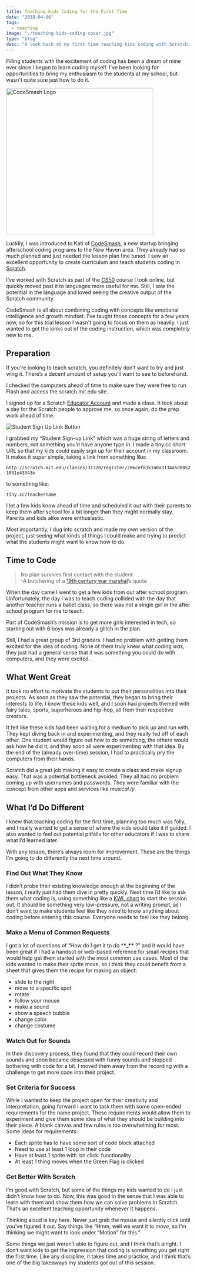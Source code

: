 ```yaml
---
title: Teaching Kids Coding for the First Time
date: "2018-04-06"
tags:
  - teaching
image: "./teaching-kids-coding-cover.jpg"
type: "blog"
desc: "A look back at my first time teaching kids coding with Scratch. Lessons learned and what I'd do next time."
---
```


Filling students with the excitement of coding has been a dream of mine ever since I began to learn coding myself. I've been looking for opportunities to bring my enthusiasm to the students at my school, but wasn't quite sure just how to do it.

<img
  src="./teaching-kids-coding-codesmash-logo.png"
  width="400px"
  alt="CodeSmash Logo"
/>

Luckily, I was introduced to Kati of <a href="http://www.codesmashlab.com" target="_blank">CodeSmash</a>, a new startup bringing afterschool coding programs to the New Haven area. They already had so much planned and just needed the lesson plan fine tuned. I saw an excellent opportunity to create curriculum and teach students coding in <a href="https://scratch.mit.edu/" target="_blank">Scratch</a>.

I’ve worked with Scratch as part of the <a href="https://cs50.yale.edu/" target="_blank">CS50</a> course I took online, but quickly moved past it to languages more useful for me. Still, I saw the potential in the language and loved seeing the creative output of the Scratch community.

CodeSmash is all about combining coding with concepts like emotional intelligence and growth mindset. I've taught those concepts for a few years now, so for this trial lesson I wasn't going to focus on them as heavily. I just wanted to get the kinks out of the coding instruction, which was completely new to me.

## Preparation

If you're looking to teach scratch, you definitely don’t want to try and just wing it. There’s a decent amount of setup you’ll want to see to beforehand.

I checked the computers ahead of time to make sure they were free to run Flash and access the scratch.mit.edu site.

I signed up for a Scratch <a href="https://scratch.mit.edu/educators/" target="_blank">Educator Account</a> and made a class. It took about a day for the Scratch people to approve me, so once again, do the prep work ahead of time.

<img
  src="./teaching-kids-coding-signup.png"
  style="max-width:800px;"
  alt="Student Sign Up Link Button"
/>

I grabbed my “Student Sign-up Link” which was a huge string of letters and numbers, not something you’d have anyone type in. I made a tiny.cc short URL so that my kids could easily sign up for their account in my classroom. It makes it super simple, taking a link from something like:

`http://scratch.mit.edu/classes/31320/register/286cef83k1n0a3134a5d80521031e43343e`

to something like:

`tiny.cc/teachername`

I let a few kids know ahead of time and scheduled it out with their parents to keep them after school for a bit longer than they might normally stay. Parents and kids alike were enthusiastic.

Most importantly, I dug into scratch and made my own version of the project, just seeing what kinds of things I could make and trying to predict what the students might want to know how to do.

## Time to Code

> No plan survives first contact with the student  
>  -A butchering of a [19th century war marshal](https://en.wikiquote.org/wiki/Helmuth_von_Moltke_the_Elder)’s quote

When the day came I went to get a few kids from our after school program. Unfortunately, the day I was to teach coding collided with the day that another teacher runs a ballet class, so there was not a single girl in the after school program for me to teach.

Part of CodeSmash’s mission is to get more girls interested in tech, so starting out with 6 boys was already a glitch in the plan.

Still, I had a great group of 3rd graders. I had no problem with getting them excited for the idea of coding. None of them truly knew what coding _was_, they just had a general sense that it was something you could do with computers, and they were excited.

## What Went Great

It took no effort to motivate the students to put their personalities into their projects. As soon as they saw the potential, they began to bring their interests to life. I know these kids well, and I soon had projects themed with fairy tales, sports, superheroes and hip-hop, all from their respective creators.

It felt like these kids had been waiting for a medium to pick up and run with. They kept diving back in and experimenting, and they really fed off of each other. One student would figure out how to do something, the others would ask how he did it, and they soon all were experimenting with that idea. By the end of the (already over-time) session, I had to practically pry the computers from their hands.

Scratch did a great job making it easy to create a class and make signup easy. That was a potential bottleneck avoided. They all had no problem coming up with usernames and passwords. They were familiar with the concept from other apps and services like _musical.ly_.

## What I’d Do Different

I knew that teaching coding for the first time, planning too much was folly, and I really wanted to get a sense of where the kids would take it if guided. I also wanted to feel out potential pitfalls for other educators if I was to share what I’d learned later.

With any lesson, there’s always room for improvement. These are the things I’m going to do differently the next time around.

### Find Out What They Know

I didn’t probe their existing knowledge enough at the beginning of the lesson, I really just had them dive in pretty quickly. Next time I’d like to ask them what coding is, using something like a [KWL chart](https://www.facinghistory.org/resource-library/teaching-strategies/k-w-l-charts) to start the session out. It should be something very low-pressure, not a writing prompt, as I don’t want to make students feel like they _need_ to know anything about coding before entering this course. Everyone needs to feel like they belong.

### Make a Menu of Common Requests

I got a lot of questions of “How do I get it to do \***\*\_\*\*** ?” and it would have been great if I had a handout or web-based reference for small recipes that would help get them started with the most common use cases. Most of the kids wanted to make their sprite move, so I think they could benefit from a sheet that gives them the recipe for making an object:

- slide to the right
- move to a specific spot
- rotate
- follow your mouse
- make a sound
- show a speech bubble
- change color
- change costume

### Watch Out for Sounds

In their discovery process, they found that they could record their own sounds and soon became obsessed with funny sounds and stopped bothering with code for a bit. I moved them away from the recording with a challenge to get more code into their project.

### Set Criteria for Success

While I wanted to keep the project open for their creativity and interpretation, going forward I want to task them with some open-ended requirements for the name project. These requirements would allow them to experiment and give them some idea of what they should be building into their piece. A blank canvas and few rules is too overwhelming for most. Some ideas for requirements:

- Each sprite has to have some sort of code block attached
- Need to use at least 1 loop in their code
- Have at least 1 sprite with ‘on click’ functionality
- At least 1 thing moves when the Green Flag is clicked

### Get Better With Scratch

I’m good with Scratch, but some of the things my kids wanted to do I just didn’t know how to do. Now, this was good in the sense that I was able to learn with them and show them how we can solve problems in Scratch. That’s an excellent teaching opportunity whenever it happens.

Thinking aloud is key here. Never just grab the mouse and silently click until you’ve figured it out. Say things like “Hmm, well we want it to _move_, so I’m thinking we might want to look under “Motion” for this.”

Some things we just weren’t able to figure out, and I think that’s alright. I don’t want kids to get the impression that coding is something you get right the first time. Like any discipline, it takes time and practice, and I think that’s one of the big takeaways my students got out of this session.
